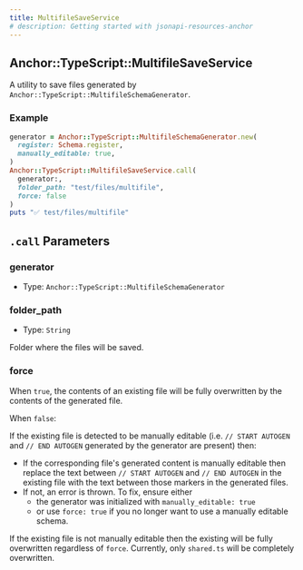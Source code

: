 ```yaml
---
title: MultifileSaveService
# description: Getting started with jsonapi-resources-anchor
---
```



## Anchor::TypeScript::MultifileSaveService

A utility to save files generated by `Anchor::TypeScript::MultifileSchemaGenerator`.

### Example

```ruby
generator = Anchor::TypeScript::MultifileSchemaGenerator.new(
  register: Schema.register,
  manually_editable: true,
)
Anchor::TypeScript::MultifileSaveService.call(
  generator:,
  folder_path: "test/files/multifile",
  force: false
)
puts "✅ test/files/multifile"
```

## `.call` Parameters

### generator

- Type: `Anchor::TypeScript::MultifileSchemaGenerator`

### folder_path

- Type: `String`

Folder where the files will be saved.

### force

When `true`, the contents of an existing file will be fully overwritten by the contents of the generated file.

When `false`:

If the existing file is detected to be manually editable (i.e. `// START AUTOGEN` and `// END AUTOGEN` generated by the generator are present) then:

- If the corresponding file's generated content is manually editable then replace the text between `// START AUTOGEN` and `// END AUTOGEN` in the existing file with the text between those markers in the generated files.
- If not, an error is thrown. To fix, ensure either
  - the generator was initialized with `manually_editable: true`
  - or use `force: true` if you no longer want to use a manually editable schema.

If the existing file is not manually editable then the existing will be fully overwritten regardless of `force`. Currently, only `shared.ts` will be completely overwritten.
